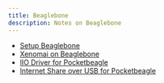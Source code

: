 ```yaml
---
title: Beaglebone
description: Notes on Beaglebone
---
```


* [Setup Beaglebone](/tech-notes/linux/beaglebone/beaglebone-setup)
* [Xenomai on Beaglebone](/tech-notes/linux/beaglebone/beaglebone-xenomai)
* [IIO Driver for Pocketbeagle](/tech-notes/linux/beaglebone/beaglebone-iio-imu)
* [Internet Share over USB for Pocketbeagle](/tech-notes/linux/beaglebone/beaglebone-usb-network-share)